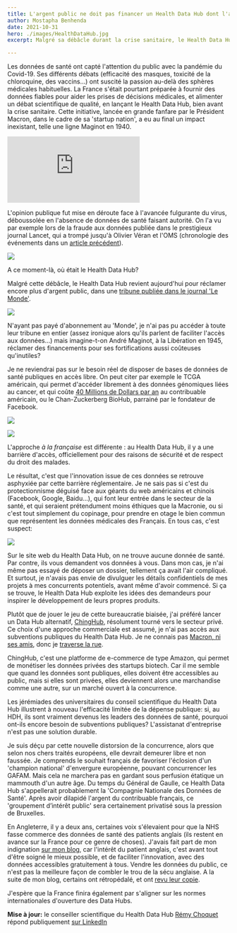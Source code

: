```yaml
---
title: L'argent public ne doit pas financer un Health Data Hub dont l'accès n'est pas public
author: Mostapha Benhenda
date: 2021-10-31
hero: ./images/HealthDataHub.jpg
excerpt: Malgré sa débâcle durant la crise sanitaire, le Health Data Hub redemande de l'argent public

---
```


  

Les données de santé ont capté l'attention du public avec la pandémie du Covid-19. Ses différents débats  (efficacité des masques, toxicité de la chloroquine, des vaccins...) ont suscité la passion au-delà des sphères médicales habituelles.
La France s'était pourtant préparée à fournir des données fiables pour aider les prises de décisions médicales, et alimenter un débat scientifique de qualité, en lançant le Health Data Hub, bien avant la crise sanitaire. Cette initiative, lancée en grande fanfare par le Président Macron, dans le cadre de sa  'startup nation', a eu au final un impact inexistant, telle une ligne Maginot en 1940.

  <iframe style="margin:0 auto;" src="https://www.youtube.com/embed/H-BckSWvNa4?start=83" frameborder="0" allow="accelerometer; autoplay; encrypted-media; gyroscope; picture-in-picture" allowfullscreen></iframe>
  

L'opinion publique fut mise en déroute face à l'avancée fulgurante du virus, déboussolée en l'absence de données de santé faisant autorité. On l'a vu par exemple lors de la fraude aux données publiée dans le prestigieux journal Lancet, qui a trompé jusqu'à Olivier Véran et l'OMS (chronologie des événements dans un  [article précédent](https://melwy.com/blog/open-science-matters-timeline-of-the-lancet-and-new-england-journal-of-medicine-frauds)).

![](https://paper-attachments.dropbox.com/s_982F76371B2001B6E5FE589C038C8B563F56CE725DC88EAE42F63BAF70958DA7_1635688621706_file.jpeg)

A ce moment-là, où était le Health Data Hub?

Malgré cette débâcle, le Health Data Hub revient aujourd'hui pour réclamer encore plus d'argent public, dans une [tribune publiée dans le journal 'Le Monde'](https://www.lemonde.fr/sciences/article/2021/10/20/les-donnees-de-sante-servent-l-interet-public-il-y-a-urgence-a-en-faciliter-l-acces_6099157_1650684.html).

![](https://paper-attachments.dropbox.com/s_982F76371B2001B6E5FE589C038C8B563F56CE725DC88EAE42F63BAF70958DA7_1635688634755_file.jpeg)

N'ayant pas payé d'abonnement au  'Monde', je n'ai pas pu accéder à toute leur tribune en entier (assez ironique alors qu'ils parlent de faciliter l'accès aux données...) mais imagine-t-on André Maginot, à la Libération en 1945, réclamer des financements pour ses fortifications aussi coûteuses qu'inutiles?

  

Je ne reviendrai pas sur le besoin réel de disposer de bases de données de santé publiques en accès libre. On peut citer par exemple le TCGA américain, qui permet d'accéder librement à des données génomiques liées au cancer, et qui coûte  [40 Millions de Dollars par an](https://books.google.fr/books?id=Xj0X-r3GfdAC&pg=PA1580&lpg=PA1580&dq=tcga+budget&source=bl&ots=0MwtxtqVZs&sig=ACfU3U2txxZ5hBY5jE5JIrbdclFxbXXo0Q&hl=en&sa=X&ved=2ahUKEwjq0JP29uLzAhXHxqQKHcaUAGwQ6AF6BAgyEAI#v=onepage&q=tcga%20budget&f=false) au contribuable américain, ou le Chan-Zuckerberg BioHub, parrainé par le fondateur de Facebook.

  

![](https://paper-attachments.dropbox.com/s_982F76371B2001B6E5FE589C038C8B563F56CE725DC88EAE42F63BAF70958DA7_1635688657680_file.jpeg)

  

![](https://paper-attachments.dropbox.com/s_982F76371B2001B6E5FE589C038C8B563F56CE725DC88EAE42F63BAF70958DA7_1635688669872_file.jpeg)

  

L'approche *à la française* est différente : au Health Data Hub, il y a une barrière d'accès, officiellement pour des raisons de sécurité et de respect du droit des malades.

Le résultat, c'est que l'innovation issue de ces données se retrouve asphyxiée par cette barrière réglementaire. Je ne sais pas si c'est du protectionnisme déguisé face aux géants du web américains et chinois 
 (Facebook, Google, Baidu...), qui font leur entrée dans le secteur de la santé, et qui seraient prétendument moins éthiques que la Macronie, ou si c'est tout simplement du copinage, pour prendre en otage le bien commun que représentent les données médicales des Français. En tous cas, c'est suspect:

  

![](https://paper-attachments.dropbox.com/s_982F76371B2001B6E5FE589C038C8B563F56CE725DC88EAE42F63BAF70958DA7_1635688686268_file.jpeg)

  

Sur le site web du Health Data Hub, on ne trouve aucune donnée de santé. Par contre, ils vous demandent vos données à vous. Dans mon cas, je n'ai même pas essayé de déposer un dossier, tellement ça avait l'air compliqué. Et surtout, je n'avais pas envie de divulguer les détails confidentiels de mes projets à mes concurrents potentiels, avant même d'avoir commencé. Si ça se trouve, le Health Data Hub exploite les idées des demandeurs pour inspirer le développement de leurs propres produits.

  

  

Plutôt que de jouer le jeu de cette bureaucratie biaisée, j'ai préféré lancer un Data Hub alternatif,  [ChingHub](https://ChingHub.com), résolument tourné vers le secteur privé. Ce choix d'une approche commerciale est assumé, je n'ai pas accès aux subventions publiques du Health Data Hub. Je ne connais pas  [Macron, ni ses amis](https://youtu.be/2zkywMAXTwg), donc je  [traverse la rue](https://youtu.be/TaA5w_NnOXM).


  

ChingHub, c'est une platforme de e-commerce de type Amazon, qui permet de monétiser les données privées des startups biotech. Car il me semble que quand les données sont publiques, elles doivent être accessibles au public, mais si elles sont privées, elles deviennent alors une marchandise comme une autre, sur un marché ouvert à la concurrence.

  

Les jérémiades des universitaires du conseil scientifique du Health Data Hub illustrent à nouveau l'efficacité limitée de la dépense publique: si, au HDH, ils sont vraiment devenus les leaders des données de santé, pourquoi ont-ils encore besoin de subventions publiques? L'assistanat d'entreprise n'est pas une solution durable.

  

Je suis déçu par cette nouvelle distorsion de la concurrence, alors que selon nos chers traités européens, elle devrait demeurer libre et non faussée. Je comprends le souhait français de favoriser l'éclosion d'un  'champion national' d'envergure européenne, pouvant concurrencer les GAFAM. Mais cela ne marchera pas en gardant sous perfusion étatique un mammouth d'un autre âge. Du temps du Général de Gaulle, ce Health Data Hub s'appellerait probablement la  'Compagnie Nationale des Données de Santé'. Après avoir dilapidé l'argent du contribuable français, ce  'groupement d’intérêt public' sera certainement privatisé sous la pression de Bruxelles.

  

En Angleterre, il y a deux ans, certaines voix s'élevaient pour que la NHS fasse commerce des données de santé des patients anglais  (ils restent en avance sur la France pour ce genre de choses). J'avais fait part de mon indignation  [sur mon blog](https://melwy.com/blog/nhs-data-public-health-data-should-be-free-and-not-for-sale), car l'intérêt du patient anglais, c'est avant tout d'être soigné le mieux possible, et de faciliter l'innovation, avec des données accessibles gratuitement à tous. Vendre les données du public, ce n'est pas la meilleure façon de combler le trou de la sécu anglaise. A la suite de mon blog, certains ont rétropédalé, et ont  [revu leur copie](https://doi.org/10.25561/76409).

J'espère que la France finira également par s'aligner sur les normes internationales d'ouverture des Data Hubs.

**Mise à jour:** le conseiller scientifique du Health Data Hub [Rémy Choquet](https://remychoquet.fr/) répond publiquement [sur LinkedIn](https://www.linkedin.com/feed/update/urn:li:activity:6856515377900457984?commentUrn=urn%3Ali%3Acomment%3A%28activity%3A6856515377900457984%2C6860625116603154432%29&replyUrn=urn%3Ali%3Acomment%3A%28activity%3A6856515377900457984%2C6861223481699368960%29)
